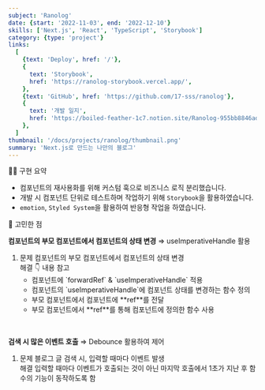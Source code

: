 ```yaml
---
subject: 'Ranolog'
date: {start: '2022-11-03', end: '2022-12-10'}
skills: ['Next.js', 'React', 'TypeScript', 'Storybook']
category: {type: 'project'}
links:
  [
    {text: 'Deploy', href: '/'},
    {
      text: 'Storybook',
      href: 'https://ranolog-storybook.vercel.app/',
    },
    {text: 'GitHub', href: 'https://github.com/17-sss/ranolog'},
    {
      text: '개발 일지',
      href: 'https://boiled-feather-1c7.notion.site/Ranolog-955bb8846ad543f4bfaef7923d591dba',
    },
  ]
thumbnail: '/docs/projects/ranolog/thumbnail.png'
summary: 'Next.js로 만드는 나만의 블로그'
---
```


<Typography backgroundColor="gray" variant="h3">
  🧚🏻 구현 요약
</Typography>

- 컴포넌트의 재사용화를 위해 커스텀 훅으로 비즈니스 로직 분리했습니다.
- 개발 시 컴포넌트 단위로 테스트하며 작업하기 위해 `Storybook`을 활용하였습니다.
- `emotion`, `Styled System`을 활용하여 반응형 작업을 하였습니다.

<Typography backgroundColor="gray" variant="h3">
  🤔 고민한 점
</Typography>

**컴포넌트의 부모 컴포넌트에서 컴포넌트의 상태 변경** ⇒ <Typography isItalic isBold color="gray">useImperativeHandle 활용</Typography>

<Divider height="1rem" />

<ol>
  <li>
    <CustomCode color="gray" isBold>문제</CustomCode>
    <span>컴포넌트의 부모 컴포넌트에서 컴포넌트의 상태 변경</span>
    <br />
    <CustomCode color="purple" isBold>해결</CustomCode>
    <Typography isItalic isBold>👇 내용 참고</Typography>
    <ul className="ml--double">
      <li>컴포넌트에 `forwardRef` & `useImperativeHandle` 적용</li>
      <li>컴포넌트의 `useImperativeHandle`에 컴포넌트 상태를 변경하는 함수 정의</li>
      <li>부모 컴포넌트에서 컴포넌트에 **ref**를 전달</li>
      <li>부모 컴포넌트에서 **ref**를 통해 컴포넌트에 정의한 함수 사용</li>
    </ul>
  </li>
</ol>

<Divider />
<br />

**검색 시 많은 이벤트 호출** ⇒ <Typography isItalic isBold color="gray">Debounce 활용하여 제어</Typography>

<Divider height="1rem" />

<ol>
  <li>
    <CustomCode color="gray" isBold>문제</CustomCode>
    <span>블로그 글 검색 시, 입력할 때마다 이벤트 발생</span>
    <br />
    <CustomCode color="purple" isBold>해결</CustomCode>
    <span>입력할 때마다 이벤트가 호출되는 것이 아닌 마지막 호출에서 1초가 지난 후 함수의 기능이 동작하도록 함</span>
  </li>
</ol>
